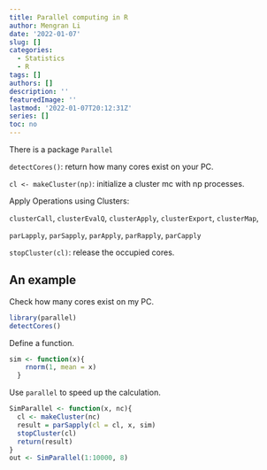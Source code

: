 ```yaml
---
title: Parallel computing in R
author: Mengran Li
date: '2022-01-07'
slug: []
categories:
  - Statistics
  - R
tags: []
authors: []
description: ''
featuredImage: ''
lastmod: '2022-01-07T20:12:31Z'
series: []
toc: no
---
```


There is a package `Parallel`

`detectCores()`: return how many cores exist on your PC.

`cl <- makeCluster(np)`: initialize a cluster mc with np processes.

Apply Operations using Clusters:

`clusterCall`, `clusterEvalQ`, `clusterApply`, `clusterExport`, `clusterMap`, 

`parLapply`, `parSapply`, `parApply`, `parRapply`, `parCapply`

`stopCluster(cl)`: release the occupied cores.

## An example

Check how many cores exist on my PC.

```r
library(parallel)
detectCores()
```

Define a function.

```r
sim <- function(x){
    rnorm(1, mean = x)
  }
```

Use `parallel` to speed up the calculation.

```r
SimParallel <- function(x, nc){
  cl <- makeCluster(nc)
  result = parSapply(cl = cl, x, sim)
  stopCluster(cl)
  return(result)
}
out <- SimParallel(1:10000, 8)
```

